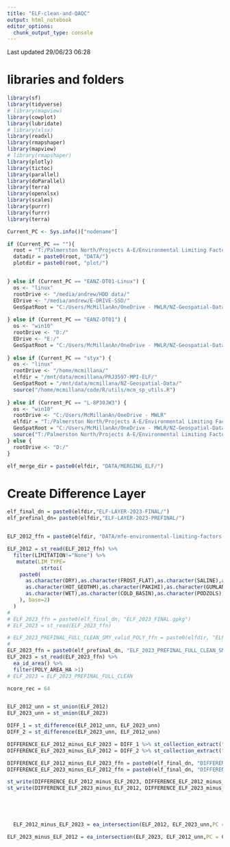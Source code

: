 ```yaml
---
title: "ELF-clean-and-QAQC"
output: html_notebook
editor_options: 
  chunk_output_type: console
---
```



Last updated 29/06/23 06:28

# libraries and folders


```r




library(sf)
library(tidyverse)
# library(mapview)
library(cowplot)
library(lubridate)
# library(xlsx)
library(readxl)
library(rmapshaper)
library(mapview)
# library(rmapshaper)
library(plotly)
library(tictoc)
library(parallel)
library(doParallel)
library(terra)
library(openxlsx)
library(scales)
library(purrr)
library(furrr)
library(terra)

Current_PC <- Sys.info()["nodename"]

if (Current_PC == ""){
  root = "T:/Palmerston North/Projects A-E/Environmental Limiting Factors/ELF_Project/"
  datadir = paste0(root, "DATA/")
  plotdir = paste0(root, "plot/")


} else if (Current_PC == "EANZ-DT01-Linux") {
  os <- "linux"
  rootDrive <- "/media/andrew/HDD data/"
  EDrive <- "/media/andrew/E-DRIVE-SSD/"
  GeoSpatRoot = "C:/Users/McMillanAn/OneDrive - MWLR/NZ-Geospatial-Data/"
  
} else if (Current_PC == "EANZ-DT01") {
  os <- "win10"
  rootDrive <- "D:/"
  EDrive <- "E:/"
  GeoSpatRoot = "C:/Users/McMillanAn/OneDrive - MWLR/NZ-Geospatial-Data/" #check this!
  
} else if (Current_PC == "styx") {
  os <- "linux"
  rootDrive <- "/home/mcmillana/"
  elfdir = "/mnt/data/mcmillana/PRJ3597-MPI-ELF/"
  GeoSpatRoot = "/mnt/data/mcmillana/NZ-Geospatial-Data/"
  source("/home/mcmillana/code/R/utils/mcm_sp_utils.R") 
  
} else if (Current_PC == "L-8P30JW3") {
  os <- "win10"
  rootDrive <- "C:/Users/McMillanAn/OneDrive - MWLR"
  elfdir = "T:/Palmerston North/Projects A-E/Environmental Limiting Factors/ELF_Project/"
  GeoSpatRoot = "C:/Users/McMillanAn/OneDrive - MWLR/NZ-Geospatial-Data/"
  source("T:/Palmerston North/Projects A-E/Environmental Limiting Factors/ELF_Project/DATA/SOIL_Limitation_layers/Rcode/mcm_sp_utils.R")  
} else {
  rootDrive <- "D:/"
}

elf_merge_dir = paste0(elfdir, "DATA/MERGING_ELF/")

```


# Create Difference Layer

```r

elf_final_dn = paste0(elfdir,"ELF-LAYER-2023-FINAL/")
elf_prefinal_dn= paste0(elfdir,"ELF-LAYER-2023-PREFINAL/")


ELF_2012_ffn = paste0(elfdir, "DATA/mfe-environmental-limiting-factors-2012-SHP/environmental-limiting-factors-2012.shp")

ELF_2012 = st_read(ELF_2012_ffn) %>% 
  filter(LIMITATION!="None") %>% 
   mutate(LIM_TYPE=
           strtoi(
    paste0(
      as.character(DRY),as.character(FROST_FLAT),as.character(SALINE),as.character(ULTRAMAFIC),
      as.character(HOT_GEOTHM),as.character(PAKIHI),as.character(GUMLANDS),as.character(SALT_SPRAY),
      as.character(WET),as.character(COLD_BASIN),as.character(PODZOLS),as.character(TREELINE)
    ), base=2)
  )
# 
# ELF_2023_ffn = paste0(elf_final_dn, "ELF_2023_FINAL.gpkg") 
# ELF_2023 = st_read(ELF_2023_ffn)

# ELF_2023_PREFINAL_FULL_CLEAN_SMY_valid_POLY_ffn = paste0(elfdir, "ELF-LAYER-2023-PREFINAL/ELF_2023_PREFINAL_FULL_CLEAN_SMY_valid_POLY.gpkg")
# 
ELF_2023_ffn = paste0(elf_prefinal_dn, "ELF_2023_PREFINAL_FULL_CLEAN_SMY_Single_Poly.shp")
ELF_2023 = st_read(ELF_2023_ffn) %>% 
  ea_id_area() %>% 
  filter(POLY_AREA_HA >1)
# ELF_2023 = ELF_2023_PREFINAL_FULL_CLEAN

ncore_rec = 64


ELF_2012_unn = st_union(ELF_2012)
ELF_2023_unn = st_union(ELF_2023)

DIFF_1 = st_difference(ELF_2012_unn, ELF_2023_unn)
DIFF_2 = st_difference(ELF_2023_unn, ELF_2012_unn)

DIFFERENCE_ELF_2012_minus_ELF_2023 = DIFF_1 %>% st_collection_extract("POLYGON")
DIFFERENCE_ELF_2023_minus_ELF_2012 = DIFF_2 %>% st_collection_extract("POLYGON")

DIFFERENCE_ELF_2012_minus_ELF_2023_ffn = paste0(elf_final_dn, "DIFFERENCE_ELF_2012_minus_ELF_2023.shp")
DIFFERENCE_ELF_2023_minus_ELF_2012_ffn = paste0(elf_final_dn, "DIFFERENCE_ELF_2023_minus_ELF_2012.shp")

st_write(DIFFERENCE_ELF_2012_minus_ELF_2023, DIFFERENCE_ELF_2012_minus_ELF_2023_ffn, append = F)
st_write(DIFFERENCE_ELF_2023_minus_ELF_2012, DIFFERENCE_ELF_2023_minus_ELF_2012_ffn, append = F)





  ELF_2012_minus_ELF_2023 = ea_intersection(ELF_2012, ELF_2023_unn,PC = Current_PC, ffn_stub = "ELF_2012_minus_ELF_2023", dn = elf_final_dn, parallel = T, ncore = ncore_rec, val = "P1",filetype = "SHP",diff_opt = T )

ELF_2023_minus_ELF_2012 = ea_intersection(ELF_2023, ELF_2012_unn,PC = Current_PC, ffn_stub = "ELF_2023_minus_ELF_2012", dn = elf_final_dn, parallel = T, ncore = ncore_rec, val = "P1",filetype = "SHP",diff_opt = T )



```

